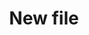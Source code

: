 ---
title: "New file"
description: "Des# Обзор проекта

Этот проект предназначен для...

## Установка

Чтобы установить проект, выполните:

```bash
npm installcription of your new file."
---